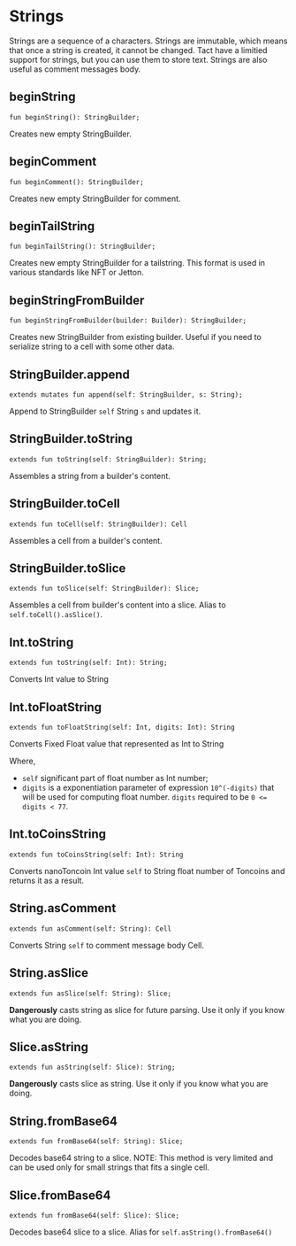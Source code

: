 # Strings

Strings are a sequence of a characters. Strings are immutable, which means that once a string is created, it cannot be changed. Tact have a limitied support for strings, but you can use them to store text. Strings are also useful as comment messages body.

## beginString
```tact
fun beginString(): StringBuilder;
```
Creates new empty StringBuilder.

## beginComment
```tact
fun beginComment(): StringBuilder;
```
Creates new empty StringBuilder for comment.

## beginTailString
```tact
fun beginTailString(): StringBuilder;
```
Creates new empty StringBuilder for a tailstring. This format is used in various standards like NFT or Jetton.

## beginStringFromBuilder
```tact
fun beginStringFromBuilder(builder: Builder): StringBuilder;
```
Creates new StringBuilder from existing builder. Useful if you need to serialize string to a cell with some other data.

## StringBuilder.append
```tact
extends mutates fun append(self: StringBuilder, s: String);
```
Append to StringBuilder `self` String `s` and updates it.

## StringBuilder.toString
```tact
extends fun toString(self: StringBuilder): String;
```
Assembles a string from a builder's content.

## StringBuilder.toCell
```tact
extends fun toCell(self: StringBuilder): Cell
```
Assembles a cell from a builder's content.

## StringBuilder.toSlice
```tact
extends fun toSlice(self: StringBuilder): Slice;
```
Assembles a cell from builder's content into a slice. Alias to `self.toCell().asSlice()`.

## Int.toString
```tact
extends fun toString(self: Int): String;
```
Converts Int value to String

## Int.toFloatString
```tact
extends fun toFloatString(self: Int, digits: Int): String
```

Converts Fixed Float value that represented as Int to String

Where,
* `self` significant part of float number as Int number;
* `digits` is a exponentiation parameter of expression `10^(-digits)` that will be used for computing float number. `digits` required to be `0 <= digits < 77`.

## Int.toCoinsString
```tact
extends fun toCoinsString(self: Int): String
```
Converts nanoToncoin Int value `self` to String float number of Toncoins and returns it as a result.

## String.asComment
```tact
extends fun asComment(self: String): Cell
```
Converts String `self` to comment message body Cell.

## String.asSlice
```tact
extends fun asSlice(self: String): Slice;
```
**Dangerously** casts string as slice for future parsing. Use it only if you know what you are doing.

## Slice.asString
```tact
extends fun asString(self: Slice): String;
```
**Dangerously** casts slice as string. Use it only if you know what you are doing.

## String.fromBase64
```tact
extends fun fromBase64(self: String): Slice;
```
Decodes base64 string to a slice. NOTE: This method is very limited and can be used only for small strings that fits a single cell.

## Slice.fromBase64
```tact
extends fun fromBase64(self: Slice): Slice;
```
Decodes base64 slice to a slice. Alias for `self.asString().fromBase64()`